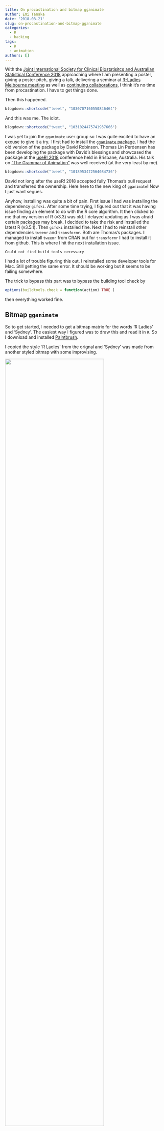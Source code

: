 ```yaml
---
title: On procastination and bitmap gganimate
author: Emi Tanaka
date: '2018-08-21'
slug: on-procastination-and-bitmap-gganimate
categories:
  - R
  - hacking
tags:
  - R
  - animation
authors: []
---
```


With the [Joint International Society for Clinical Biostatisitcs and Australian Statistical Conference 2018](https://iscbasc2018.com/) approaching where I am presenting a poster, giving a poster pitch, giving a talk, delivering a seminar at [R-Ladies Melbourne meeting](https://www.meetup.com/R-Ladies-Melbourne/events/253534679/) as well as [continuing collaborations](https://emitanaka.rbind.io/post/deconstructing-scripts-and-learning-d3js/), I think it's no time from procastination. I have to get things done. 

Then this happened. 

```r
blogdown::shortcode("tweet", "1030707160550846464")
```

And this was me. The idiot.

```r
blogdown::shortcode("tweet", "1031024475741937666")
```

I was yet to join the `gganimate` user group so I was quite excited to have an excuse to give it a try. I first had to install the [`gganimate` package](https://github.com/thomasp85/gganimate). I had the old version of the package by David Robinson. Thomas Lin Perdensen has been developing the package with David's blessings and showcased the package at the [useR! 2018](https://user2018.r-project.org/) conference held in Brisbane, Australia. His talk on ["The Grammar of Animation"](https://www.youtube.com/watch?v=21ZWDrTukEs&t=6s) was well received (at the very least by me). 

```r
blogdown::shortcode("tweet", "1018953472564084736")
```

David not long after the useR! 2018 accepted fully Thomas's pull request and transferred the ownership. Here here to the new king of `gganimate`! Now I just want segues. 

Anyhow, installing was quite a bit of pain. First issue I had was installing the dependency `gifski`. After some time trying, I figured out that it was having issue finding an element to do with the R core algorithm. It then clicked to me that my version of R (v3.3) was old. I delayed updating as I was afraid certain packages may break. I decided to take the risk and installed the latest R (v3.5.1). Then `gifski` installed fine. Next I had to reinstall other dependencies `tweenr` and `transformr`. Both are Thomas's packages. I managed to install `tweenr` from CRAN but for `transformr` I had to install it from github. This is where I hit the next installation issue. 

    Could not find build tools necessary
    
I had a lot of trouble figuring this out. I reinstalled some developer tools for Mac. Still getting the same error. It should be working but it seems to be failing somewhere. 

The trick to bypass this part was to bypass the building tool check by
```r
options(buildtools.check = function(action) TRUE )
```

then everything worked fine. 

## Bitmap `gganimate`

So to get started, I needed to get a bitmap matrix for the words 'R Ladies' and 'Sydney'. The easiest way I figured was to draw this and read it in `R`. So I download and installed [Paintbrush](https://paintbrush.sourceforge.io/).

I copied the style 'R Ladies' from the orignal and 'Sydney' was made from another styled bitmap with some improvising. 

![](/post/2018-08-21-on-procastination-and-bitmap-gganimate_files/rladies.png){width=80%}

![](/post/2018-08-21-on-procastination-and-bitmap-gganimate_files/sydney.png){width=80%}

With some googling to find out which one might be the best for reading it in as bitmap and with the help of [this tutorial](https://coolbutuseless.github.io/2018/08/12/gganimate-with-bitmap-fonts/), I got the code working and put it as my first github gist:

<script src="https://gist.github.com/emitanaka/ef1d1b6ade5e57acc4734bc4bfbcc0cd.js"></script>


And it was done :)

![](/post/2018-08-21-on-procastination-and-bitmap-gganimate_files/rladies2.gif){width=80%}

```r
blogdown::shortcode("tweet", "1031059844566929408")
```

I learned a lot so thank you for the challenge!

```r
blogdown::shortcode("tweet", "1031060582529609731")
```

So I go sweating to get my work done. <br>

Yup, that's right.<br>

You can tell I'm procastinating again writing this blog. 

I might learn one day.

